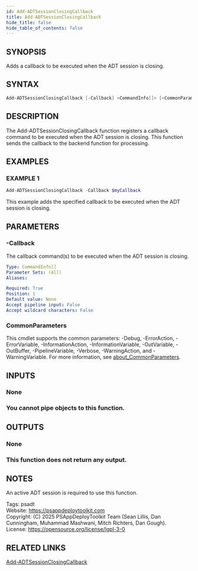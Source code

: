```yaml
---
id: Add-ADTSessionClosingCallback
title: Add-ADTSessionClosingCallback
hide_title: false
hide_table_of_contents: false
---
```


## SYNOPSIS

Adds a callback to be executed when the ADT session is closing.

## SYNTAX

```powershell
Add-ADTSessionClosingCallback [-Callback] <CommandInfo[]> [<CommonParameters>]
```

## DESCRIPTION

The Add-ADTSessionClosingCallback function registers a callback command to be executed when the ADT session is closing.
This function sends the callback to the backend function for processing.

## EXAMPLES

### EXAMPLE 1

```powershell
Add-ADTSessionClosingCallback -Callback $myCallback
```

This example adds the specified callback to be executed when the ADT session is closing.

## PARAMETERS

### -Callback

The callback command(s) to be executed when the ADT session is closing.

```yaml
Type: CommandInfo[]
Parameter Sets: (All)
Aliases:

Required: True
Position: 1
Default value: None
Accept pipeline input: False
Accept wildcard characters: False
```

### CommonParameters

This cmdlet supports the common parameters: -Debug, -ErrorAction, -ErrorVariable, -InformationAction, -InformationVariable, -OutVariable, -OutBuffer, -PipelineVariable, -Verbose, -WarningAction, and -WarningVariable. For more information, see [about_CommonParameters](http://go.microsoft.com/fwlink/?LinkID=113216).

## INPUTS

### None

### You cannot pipe objects to this function.
## OUTPUTS

### None

### This function does not return any output.
## NOTES
An active ADT session is required to use this function.

Tags: psadt<br />
Website: https://psappdeploytoolkit.com<br />
Copyright: (C) 2025 PSAppDeployToolkit Team (Sean Lillis, Dan Cunningham, Muhammad Mashwani, Mitch Richters, Dan Gough).<br />
License: https://opensource.org/license/lgpl-3-0

## RELATED LINKS

[Add-ADTSessionClosingCallback](./Add-ADTSessionClosingCallback.mdx)
